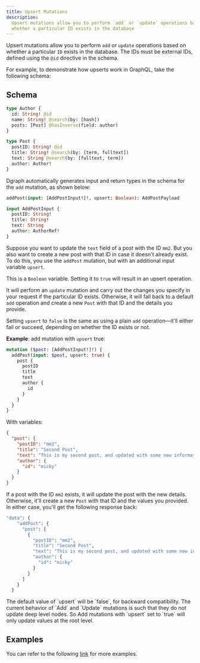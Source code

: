 ```yaml
---
title: Upsert Mutations
description:
  Upsert mutations allow you to perform `add` or `update` operations based on
  whether a particular ID exists in the database
---
```


Upsert mutations allow you to perform `add` or `update` operations based on
whether a particular `ID` exists in the database. The IDs must be external IDs,
defined using the `@id` directive in the schema.

For example, to demonstrate how upserts work in GraphQL, take the following
schema:

## Schema

```graphql
type Author {
  id: String! @id
  name: String! @search(by: [hash])
  posts: [Post] @hasInverse(field: author)
}

type Post {
  postID: String! @id
  title: String! @search(by: [term, fulltext])
  text: String @search(by: [fulltext, term])
  author: Author!
}
```

Dgraph automatically generates input and return types in the schema for the
`add` mutation, as shown below:

```graphql
addPost(input: [AddPostInput!]!, upsert: Boolean): AddPostPayload

input AddPostInput {
  postID: String!
  title: String!
  text: String
  author: AuthorRef!
}
```

Suppose you want to update the `text` field of a post with the ID `mm2`. But you
also want to create a new post with that ID in case it doesn't already exist. To
do this, you use the `addPost` mutation, but with an additional input variable
`upsert`.

This is a `Boolean` variable. Setting it to `true` will result in an upsert
operation.

It will perform an `update` mutation and carry out the changes you specify in
your request if the particular ID exists. Otherwise, it will fall back to a
default `add` operation and create a new `Post` with that ID and the details you
provide.

Setting `upsert` to `false` is the same as using a plain `add` operation—it'll
either fail or succeed, depending on whether the ID exists or not.

**Example**: add mutation with `upsert` true:

```graphql
mutation ($post: [AddPostInput!]!) {
  addPost(input: $post, upsert: true) {
    post {
      postID
      title
      text
      author {
        id
      }
    }
  }
}
```

With variables:

```json
{
  "post": {
    "postID": "mm2",
    "title": "Second Post",
    "text": "This is my second post, and updated with some new information.",
    "author": {
      "id": "micky"
    }
  }
}
```

If a post with the ID `mm2` exists, it will update the post with the new
details. Otherwise, it'll create a new `Post` with that ID and the values you
provided. In either case, you'll get the following response back:

```graphql
"data": {
    "addPost": {
      "post": [
        {
          "postID": "mm2",
          "title": "Second Post",
          "text": "This is my second post, and updated with some new information.",
          "author": {
            "id": "micky"
          }
        }
      ]
    }
  }
```

<Note>
  The default value of `upsert` will be `false`, for backward compatibility.
</Note>

<Note>
  The current behavior of `Add` and `Update` mutations is such that they do not
  update deep level nodes. So Add mutations with `upsert` set to `true` will
  only update values at the root level.
</Note>

## Examples

You can refer to the following
[link](https://github.com/hypermodeinc/dgraph/blob/main/graphql/resolve/add_mutation_test.yaml)
for more examples.
